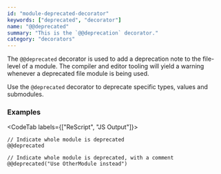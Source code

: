 ```yaml
---
id: "module-deprecated-decorator"
keywords: ["deprecated", "decorator"]
name: "@@deprecated"
summary: "This is the `@@deprecation` decorator."
category: "decorators"
---
```


The `@@deprecated` decorator is used to add a deprecation note to the file-level of a module. The compiler and editor tooling will yield a warning whenever a deprecated file module is being used.

Use the `@deprecated` decorator to deprecate specific types, values and submodules.

### Examples

<CodeTab labels={["ReScript", "JS Output"]}>

```res
// Indicate whole module is deprecated
@@deprecated

// Indicate whole module is deprecated, with a comment
@@deprecated("Use OtherModule instead")
```

```js
```

</CodeTab>

